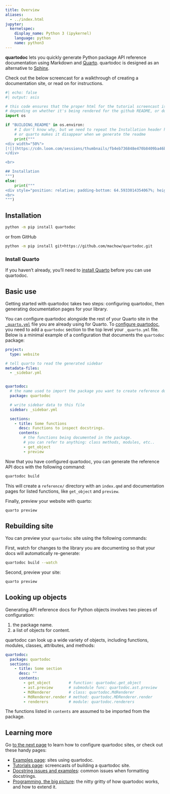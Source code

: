 ```yaml
---
title: Overview
aliases:
  - ../index.html
jupyter:
  kernelspec:
    display_name: Python 3 (ipykernel)
    language: python
    name: python3
---
```



**quartodoc** lets you quickly generate Python package API reference documentation using Markdown and [Quarto](https://quarto.org).
quartodoc is designed as an alternative to [Sphinx](https://www.sphinx-doc.org/en/master/).


Check out the below screencast for a walkthrough of creating a documentation site, or read on for instructions.


```python
#| echo: false
#| output: asis

# this code ensures that the proper html for the tutorial screencast is used,
# depending on whether it's being rendered for the github README, or doc site.
import os

if "BUILDING_README" in os.environ:
    # I don't know why, but we need to repeat the Installation header here.
    # or quarto makes it disappear when we generate the readme
    print("""
<div width="50%">
[![](https://cdn.loom.com/sessions/thumbnails/fb4eb736848e470b8409ba46b514e2ed-00001.gif)](https://www.loom.com/share/fb4eb736848e470b8409ba46b514e2ed)
</div>

<br>

## Installation
""")
else:
    print("""
<div style="position: relative; padding-bottom: 64.5933014354067%; height: 0;"><iframe src="https://www.loom.com/embed/fb4eb736848e470b8409ba46b514e2ed?sid=31db7652-43c6-4474-bab3-19dea2170775" frameborder="0" webkitallowfullscreen mozallowfullscreen allowfullscreen style="position: absolute; top: 0; left: 0; width: 100%; height: 100%;"></iframe></div>
<br>
""")

```

## Installation

```bash
python -m pip install quartodoc
```
or from GitHub

```bash
python -m pip install git+https://github.com/machow/quartodoc.git
```

:::{.callout-important}

### Install Quarto

If you haven't already, you'll need to [install Quarto](https://quarto.org/docs/get-started/) before you can use quartodoc.
:::


## Basic use

Getting started with quartodoc takes two steps: configuring quartodoc, then generating documentation pages for your library.

You can configure quartodoc alongside the rest of your Quarto site in the [`_quarto.yml`](https://quarto.org/docs/projects/quarto-projects.html) file you are already using for Quarto.  To [configure quartodoc](basic-docs.qmd#site-configuration), you need to add a `quartodoc` section to the top level your `_quarto.yml` file.  Below is a minimal example of a configuration that documents the `quartodoc` package:

```yaml
project:
  type: website

# tell quarto to read the generated sidebar
metadata-files:
  - _sidebar.yml


quartodoc:
  # the name used to import the package you want to create reference docs for
  package: quartodoc

  # write sidebar data to this file
  sidebar: _sidebar.yml

  sections:
    - title: Some functions
      desc: Functions to inspect docstrings.
      contents:
        # the functions being documented in the package.
        # you can refer to anything: class methods, modules, etc..
        - get_object
        - preview
```

Now that you have configured quartodoc, you can generate the reference API docs with the following command:

```bash
quartodoc build
```

This will create a `reference/` directory with an `index.qmd` and documentation
pages for listed functions, like `get_object` and `preview`.

Finally, preview your website with quarto:

```bash
quarto preview
```

## Rebuilding site

You can preview your `quartodoc` site using the following commands:

First, watch for changes to the library you are documenting so that your docs will automatically re-generate:

```bash
quartodoc build --watch
```

Second, preview your site:

```bash
quarto preview
```

## Looking up objects

Generating API reference docs for Python objects involves two pieces of configuration:

1.  the package name.
2.  a list of objects for content.

quartodoc can look up a wide variety of objects, including functions, modules, classes, attributes, and methods:

```yaml
quartodoc:
  package: quartodoc
  sections:
    - title: Some section
      desc: ""
      contents:
        - get_object        # function: quartodoc.get_object
        - ast.preview       # submodule func: quartodoc.ast.preview
        - MdRenderer        # class: quartodoc.MdRenderer
        - MdRenderer.render # method: quartodoc.MDRenderer.render
        - renderers         # module: quartodoc.renderers
```

The functions listed in `contents` are assumed to be imported from the package.


## Learning more

Go [to the next page](basic-docs.qmd) to learn how to configure quartodoc sites, or check out these handy pages:

* [Examples page](/examples/index.qmd): sites using quartodoc.
* [Tutorials page](/tutorials/index.qmd): screencasts of building a quartodoc site.
* [Docstring issues and examples](docstring-examples.qmd): common issues when formatting docstrings.
* [Programming, the big picture](dev-big-picture.qmd): the nitty gritty of how quartodoc works, and how to extend it.
